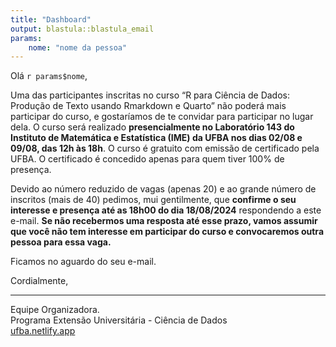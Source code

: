 ---
title: "Dashboard"
output: blastula::blastula_email
params:
    nome: "nome da pessoa"
---

Olá `r params$nome`,

Uma das participantes inscritas no curso “R para Ciência de Dados: Produção de Texto usando Rmarkdown e Quarto” não poderá mais participar do curso, e gostaríamos de te convidar para participar no lugar dela. O curso será realizado **presencialmente no Laboratório 143 do Instituto de Matemática e Estatística (IME) da UFBA nos dias 02/08 e 09/08, das 12h às 18h**. O curso é gratuito com emissão de certificado pela UFBA. O certificado é concedido apenas para quem tiver 100% de presença.

Devido ao número reduzido de vagas (apenas 20) e ao grande número de inscritos (mais de 40) pedimos, mui gentilmente, que **confirme o seu interesse e presença até as 18h00 do dia 18/08/2024** respondendo a este e-mail. **Se não recebermos uma resposta até esse prazo, vamos assumir que você não tem interesse em participar do curso e convocaremos outra pessoa para essa vaga.**

Ficamos no aguardo do seu e-mail.

Cordialmente,

---
Equipe Organizadora.<br>
Programa Extensão Universitária - Ciência de Dados<br>
[ufba.netlify.app](https://ufba.netlify.app)
